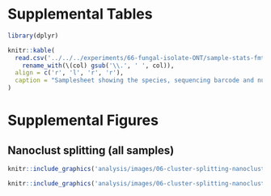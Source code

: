 # Supplemental Tables

```r
library(dplyr)

knitr::kable(
  read.csv('../../../experiments/66-fungal-isolate-ONT/sample-stats-fmt.csv') %>%
    rename_with(\(col) gsub('\\.', ' ', col)),
  align = c('r', 'l', 'r', 'r'),
  caption = "Samplesheet showing the species, sequencing barcode and number of raw reads after basecalling."
)
```

# Supplemental Figures

## Nanoclust splitting (all samples)


```r
knitr::include_graphics('analysis/images/06-cluster-splitting-nanoclust-with-tax-1-30.png')
```

```r
knitr::include_graphics('analysis/images/06-cluster-splitting-nanoclust-with-tax-31.png')
```
